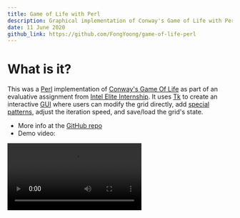 ---
title: Game of Life with Perl
description: Graphical implementation of Conway's Game of Life with Perl/Tk
date: 11 June 2020
github_link: https://github.com/FongYoong/game-of-life-perl
---

# What is it?
This was a [Perl](https://www.perl.org/) implementation of [Conway's Game Of Life](https://en.wikipedia.org/wiki/Conway%27s_Game_of_Life) as part of an evaluative assignment from [Intel Elite Internship](https://www.malaymail.com/news/malaysia/2021/07/26/higher-education-ministry-intel-elite-internship-programme-meets-the-demand/1992770).
It uses [Tk](https://metacpan.org/dist/Tk/view/pod/UserGuide.pod) to create an interactive [GUI](https://en.wikipedia.org/wiki/Graphical_user_interface) where users can modify the grid directly,
add [special patterns](https://cs.stanford.edu/people/eroberts/courses/soco/projects/2001-02/cellular-automata/walks%20of%20life/patterns.html),
adjust the iteration speed, and save/load the grid's state.
* More info at the [GitHub repo](https://github.com/FongYoong/game-of-life-perl)
* Demo video:
<Video src="/projects/game_of_life_perl/demo.mp4" />
